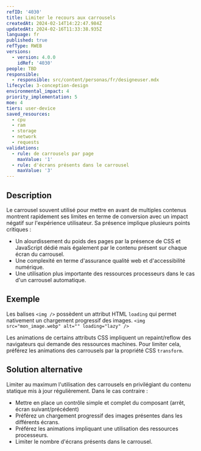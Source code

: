 ```yaml
---
refID: '4030'
title: Limiter le recours aux carrousels
createdAt: 2024-02-14T14:22:47.984Z
updatedAt: 2024-02-16T11:33:38.935Z
language: fr
published: true
refType: RWEB
versions:
  - version: 4.0.0
    idRef: '4030'
people: TBD
responsible:
  - responsible: src/content/personas/fr/designeuser.mdx
lifecycle: 3-conception-design
environmental_impact: 4
priority_implementation: 5
moe: 4
tiers: user-device
saved_resources:
  - cpu
  - ram
  - storage
  - network
  - requests
validations:
  - rule: de carrousels par page
    maxValue: '1'
  - rule: d'écrans présents dans le carrousel
    maxValue: '3'
---
```


## Description

Le carrousel souvent utilisé pour mettre en avant de multiples contenus montrent rapidement ses limites en terme de conversion avec un impact négatif sur l'expérience utilisateur. Sa présence implique plusieurs points critiques :

* Un alourdissement du poids des pages par la présence de CSS et JavaScript dédié mais également par le contenu présent sur chaque écran du carrousel.
* Une complexité en terme d'assurance qualité web et d'accessibilité numérique.
* Une utilisation plus importante des ressources processeurs dans le cas d'un carrousel automatique.

## Exemple

Les balises `<img />` possèdent un attribut HTML `loading` qui permet nativement un chargement progressif des images.
`<img src="mon_image.webp" alt="" loading="lazy" />`

Les animations de certains attributs CSS impliquent un repaint/reflow des navigateurs qui demande des ressources machines. Pour limiter cela, préférez les animations des carrousels par la propriété CSS `transform`.

## Solution alternative

Limiter au maximum l'utilisation des carrousels en privilégiant du contenu statique mis à jour régulièrement.
Dans le cas contraire :

* Mettre en place un contrôle simple et complet du composant (arrêt, écran suivant/précédent)
* Préférez un chargement progressif des images présentes dans les différents écrans.
* Préférez les animations impliquant une utilisation des ressources processeurs.
* Limiter le nombre d'écrans présents dans le carrousel.
